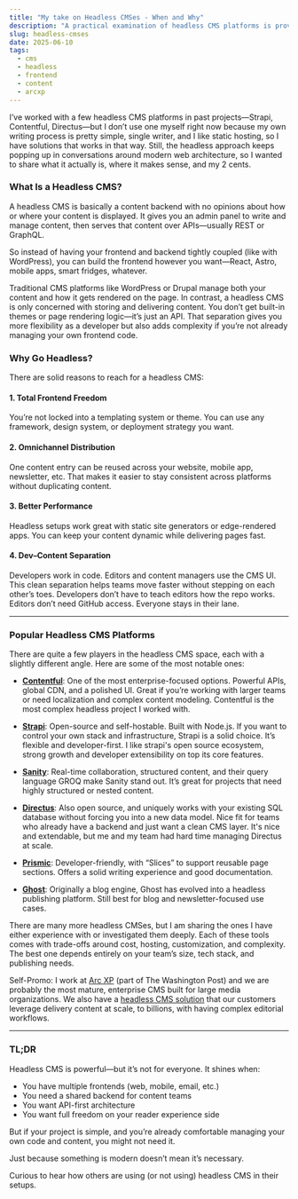 ```yaml
---
title: "My take on Headless CMSes - When and Why"
description: "A practical examination of headless CMS platforms is provided, outlining when their use is most beneficial and why."
slug: headless-cmses
date: 2025-06-10
tags:
  - cms
  - headless
  - frontend
  - content
  - arcxp
---
```


I’ve worked with a few headless CMS platforms in past projects—Strapi, Contentful, Directus—but I don’t use one myself right now because my own writing process is pretty simple, single writer, and I like static hosting, so I have solutions that works in that way. Still, the headless approach keeps popping up in conversations around modern web architecture, so I wanted to share what it actually is, where it makes sense, and my 2 cents.

### What Is a Headless CMS?

A headless CMS is basically a content backend with no opinions about how or where your content is displayed. It gives you an admin panel to write and manage content, then serves that content over APIs—usually REST or GraphQL.

So instead of having your frontend and backend tightly coupled (like with WordPress), you can build the frontend however you want—React, Astro, mobile apps, smart fridges, whatever.

Traditional CMS platforms like WordPress or Drupal manage both your content and how it gets rendered on the page. In contrast, a headless CMS is only concerned with storing and delivering content. You don’t get built-in themes or page rendering logic—it’s just an API. That separation gives you more flexibility as a developer but also adds complexity if you’re not already managing your own frontend code.

### Why Go Headless?

There are solid reasons to reach for a headless CMS:

#### 1. Total Frontend Freedom

You’re not locked into a templating system or theme. You can use any framework, design system, or deployment strategy you want.

#### 2. Omnichannel Distribution

One content entry can be reused across your website, mobile app, newsletter, etc. That makes it easier to stay consistent across platforms without duplicating content.

#### 3. Better Performance

Headless setups work great with static site generators or edge-rendered apps. You can keep your content dynamic while delivering pages fast.

#### 4. Dev–Content Separation

Developers work in code. Editors and content managers use the CMS UI. This clean separation helps teams move faster without stepping on each other’s toes. Developers don’t have to teach editors how the repo works. Editors don’t need GitHub access. Everyone stays in their lane.

---

### Popular Headless CMS Platforms

There are quite a few players in the headless CMS space, each with a slightly different angle. Here are some of the most notable ones:

- **[Contentful](https://www.contentful.com/)**: One of the most enterprise-focused options. Powerful APIs, global CDN, and a polished UI. Great if you’re working with larger teams or need localization and complex content modeling. Contentful is the most complex headless project I worked with. 

- **[Strapi](https://strapi.io/)**: Open-source and self-hostable. Built with Node.js. If you want to control your own stack and infrastructure, Strapi is a solid choice. It’s flexible and developer-first. I like strapi's open source ecosystem, strong growth and developer extensibility on top its core features.

- **[Sanity](https://www.sanity.io/)**: Real-time collaboration, structured content, and their query language GROQ make Sanity stand out. It’s great for projects that need highly structured or nested content.

- **[Directus](https://directus.io/)**: Also open source, and uniquely works with your existing SQL database without forcing you into a new data model. Nice fit for teams who already have a backend and just want a clean CMS layer. It's nice and extendable, but me and my team had hard time managing Directus at scale.

- **[Prismic](https://prismic.io/)**: Developer-friendly, with “Slices” to support reusable page sections. Offers a solid writing experience and good documentation.

- **[Ghost](https://ghost.org/)**: Originally a blog engine, Ghost has evolved into a headless publishing platform. Still best for blog and newsletter-focused use cases.

There are many more headless CMSes, but I am sharing the ones I have either experience with or investigated them deeply. Each of these tools comes with trade-offs around cost, hosting, customization, and complexity. The best one depends entirely on your team’s size, tech stack, and publishing needs.

Self-Promo: I work at [Arc XP](https://arcxp.com) (part of The Washington Post) and we are probably the most mature, enterprise CMS built for large media organizations. We also have a [headless CMS solution](https://dev.arcxp.com/api/public-content-retrieval/view-api/) that our customers leverage delivery content at scale, to billions, with having complex editorial workflows.

---

### TL;DR

Headless CMS is powerful—but it’s not for everyone. It shines when:

- You have multiple frontends (web, mobile, email, etc.)
- You need a shared backend for content teams
- You want API-first architecture
- You want full freedom on your reader experience side

But if your project is simple, and you’re already comfortable managing your own code and content, you might not need it.

Just because something is modern doesn’t mean it’s necessary.

Curious to hear how others are using (or not using) headless CMS in their setups.
